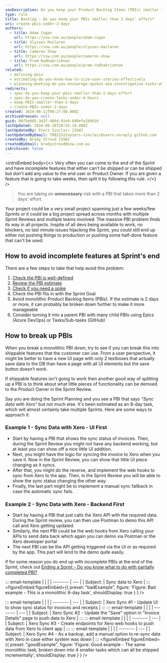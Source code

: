 ```yaml
---
seoDescription: Do you keep your Product Backlog Items (PBIs) smaller than 2 days' effort to avoid incomplete features at Sprint's end?
type: rule
title: Backlog - Do you keep your PBIs smaller than 2 days' effort?
uri: create-pbis-under-2-days
authors:
  - title: Adam Cogan
    url: https://ssw.com.au/people/adam-cogan
  - title: Ulysses Maclaren
    url: https://ssw.com.au/people/ulysses-maclaren
  - title: Cameron Shaw
    url: https://ssw.com.au/people/cameron-shaw
  - title: Prem Radhakrishnan
    url: https://ssw.com.au/people/prem-radhakrishnan
related:
  - defining-pbis
  - estimating-do-you-know-how-to-size-user-stories-effectively
  - planning-meeting-do-you-encourage-spikes-aka-investigation-tasks-when-a-story-is-inestimable
redirects:
  - spec-do-you-keep-your-pbis-smaller-than-2-days-effort
  - spec-do-you-create-tasks-under-4-hours
  - keep-PBIs-smaller-than-2-days
  - create-PBIs-under-2-days
created: 2024-06-11T00:27:00.000Z
archivedreason: null
guid: 06f5e085-3d2f-466d-91e9-6d0efe2b9d16
lastUpdated: 2024-08-28T20:55:19.000Z
lastUpdatedBy: Piers Sinclair [SSW]
lastUpdatedByEmail: 79821522+piers-sinclair@users.noreply.github.com
createdBy: Brady Stroud [SSW]
createdByEmail: bradystroud@ssw.com.au
isArchived: false
---
```


<introEmbed
  body={<>
Very often you can come to the end of the Sprint and have incomplete features that either can’t be shipped or can be shipped but don't add any value to the end user or Product Owner. If you are given a feature that is going to take weeks, then split it by following this rule.
  </>}
/>
> You are taking on **unnecessary** risk with a PBI that takes more than 2 days' effort.

Your project could be a very small project spanning just a few weeks/few Sprints or it could be a big project spread across months with multiple Sprint Reviews and multiple teams involved. The massive PBI problem finds its way in all projects. Inspite of all devs being available to work, no blockers, no last minute issues hijacking the Sprint, you could still end up either not pushing things to production or pushing some half-done feature that can't be used.

## How to avoid incomplete features at Sprint's end

There are a few steps to take that help avoid this problem:

1. [Check the PBI is well-defined](/defining-pbis)
2. [Review the PBI estimate](/estimating-do-you-know-how-to-size-user-stories-effectively)
3. [Check if you need a spike](/planning-meeting-do-you-encourage-spikes-aka-investigation-tasks-when-a-story-is-inestimable)
4. Check the PBI fits in with the Sprint Goal
5. Avoid monolithic Product Backlog Items (PBIs). If the estimate is 2 days or more, it can probably be broken down further to make it more manageable
6. Consider turning it into a parent PBI with many child PBIs using Epics (Azure DevOps) or Tasks/Sub-tasks (GitHub)

## How to break up PBIs

When you break a monolithic PBI down, try to see if you can break this into shippable features that the customer can use. From a user perspective, it might be better to have a new UI page with only 2 textboxes that actually save data to the DB than have a page with all UI elements but the save button doesn’t work.

If shippable features isn't going to work then another good way of splitting up a PBI is to think about what little pieces of functionality can be demoed to the Product Owner in the Sprint Review.

Say you are doing the Sprint Planning and you see a PBI that says _“Sync data with Xero”_ but not much else. It's been estimated as an 8-day task, which will almost certainly take multiple Sprints. Here are some ways to approach it:

### Example 1 - Sync Data with Xero - UI First

* Start by having a PBI that shows the sync status of invoices. Then, during the Sprint Review you might not have any backend working, but at least you can show off a nice little UI addition.
* Next, you might have the logic for syncing the invoice to Xero when you save it. Now in the Sprint Review, you can show that little UI piece changing as it syncs.
* After that, you might do the reverse, and implement the web hooks to sync from Xero to the app. Then, in the Sprint Review you will be able to show the sync status changing the other way.
* Finally, the last part might be to implement a manual sync fallback in case the automatic sync fails.

### Example 2 - Sync Data with Xero - Backend First

* Start by having a PBI that just calls the Xero API with the required data. During the Sprint review, you can then use Postman to demo this API call and Xero getting updated.
* Similarly, the next PBI could be the web hooks from Xero calling your APIs to send data back which again you can demo via Postman or the Xero developer portal
* The next PBI can be the API getting triggered via the UI or as required by the app. This part will lend to the demo quite easily.

If for some reason you do end up with incomplete PBIs at the end of the Sprint, check out [Ending a Sprint - Do you know what to do with partially completed PBI?](/ending-a-sprint-do-you-know-what-to-do-with-partially-completed-stories)

::: email-template
|          |     |
| -------- | --- |
| Subject: | Sync data to Xero |
:::
<figureEmbed figureEmbed={{
  preset: "badExample",
  figure: 'Figure: Bad example - This is a monolithic 8-day task',
  shouldDisplay: true
} } />


::: email-template
|          |     |
| -------- | --- |
| Subject: | Xero Sync #1 - Update UI to show sync status for invoices and receipts |
:::
::: email-template
|          |     |
| -------- | --- |
| Subject: | Xero Sync #2 - Update the "Save" option in "Invoice Details" page to push data to Xero |
:::
::: email-template
|          |     |
| -------- | --- |
| Subject: | Xero Sync #3 - Create endpoints for Xero web hooks to push data from Xero to client app  |
:::
::: email-template
|          |     |
| -------- | --- |
| Subject: | Xero Sync #4 - As a backup, add a manual option to re-sync data with Xero in case either system was down |
:::
<figureEmbed figureEmbed={{
  preset: "goodExample",
  figure: 'Figure: Good example - The same monolithic task, broken down into 4 smaller tasks which can all be shipped incrementally',
  shouldDisplay: true
} } />
